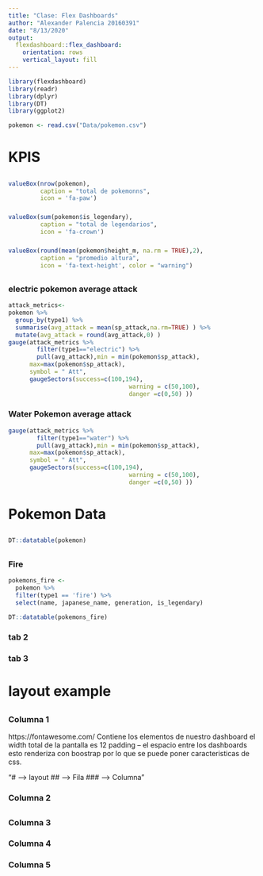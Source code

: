 ```yaml
---
title: "Clase: Flex Dashboards"
author: "Alexander Palencia 20160391"
date: "8/13/2020"
output:
  flexdashboard::flex_dashboard:
    orientation: rows
    vertical_layout: fill
---
```


```r
library(flexdashboard)
library(readr)
library(dplyr)
library(DT)
library(ggplot2)
```

```r
pokemon <- read.csv("Data/pokemon.csv")
```
# KPIS {data-icon="fa-paw"}

##
###

```r
valueBox(nrow(pokemon), 
         caption = "total de pokemonns",
         icon = 'fa-paw')
```

###
```r
valueBox(sum(pokemon$is_legendary), 
         caption = "total de legendarios",
         icon = 'fa-crown')
```



###
```r
valueBox(round(mean(pokemon$height_m, na.rm = TRUE),2), 
         caption = "promedio altura",
         icon = 'fa-text-height', color = "warning")
```


##
### electric pokemon average attack
```r
attack_metrics<-
pokemon %>% 
  group_by(type1) %>% 
  summarise(avg_attack = mean(sp_attack,na.rm=TRUE) ) %>% 
  mutate(avg_attack = round(avg_attack,0) )
gauge(attack_metrics %>% 
        filter(type1=="electric") %>% 
        pull(avg_attack),min = min(pokemon$sp_attack),
      max=max(pokemon$sp_attack),
      symbol = " Att",
      gaugeSectors(success=c(100,194),
                                  warning = c(50,100),
                                  danger =c(0,50) ))
```

### Water Pokemon average attack
```r
gauge(attack_metrics %>% 
        filter(type1=="water") %>% 
        pull(avg_attack),min = min(pokemon$sp_attack),
      max=max(pokemon$sp_attack),
      symbol = " Att",
      gaugeSectors(success=c(100,194),
                                  warning = c(50,100),
                                  danger =c(0,50) ))
```



# Pokemon Data

##
###
```r
DT::datatable(pokemon)
```

## {.tabset}
### Fire

```r
pokemons_fire <-
  pokemon %>%
  filter(type1 == 'fire') %>%
  select(name, japanese_name, generation, is_legendary)

DT::datatable(pokemons_fire)
```

### tab 2
### tab 3

# layout example

## {data-height=200}

### Columna 1 {data-width=4; data-padding=30}
https://fontawesome.com/
Contiene los elementos de nuestro dashboard
el width total de la pantalla es 12
padding -- el espacio entre los dashboards
esto renderiza con boostrap
por lo que se puede poner caracteristicas de css.

"# --> layout
## --> Fila
### --> Columna
"


### Columna 2 {data-width=8}

##

### Columna 3

### Columna 4

### Columna 5
















